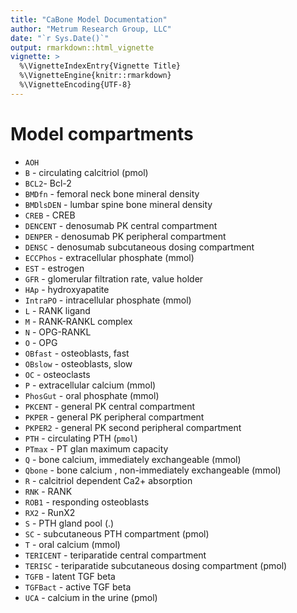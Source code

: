 ```yaml
---
title: "CaBone Model Documentation"
author: "Metrum Research Group, LLC"
date: "`r Sys.Date()`"
output: rmarkdown::html_vignette
vignette: >
  %\VignetteIndexEntry{Vignette Title}
  %\VignetteEngine{knitr::rmarkdown}
  %\VignetteEncoding{UTF-8}
---
```



# Model compartments

- `AOH`
- `B` - circulating calcitriol (pmol)
- `BCL2`- Bcl-2
- `BMDfn` - femoral neck bone mineral density
- `BMDlsDEN` - lumbar spine bone mineral density
- `CREB` - CREB
- `DENCENT` - denosumab PK central compartment
- `DENPER` - denosumab PK peripheral compartment
- `DENSC` - denosumab subcutaneous dosing compartment
- `ECCPhos` - extracellular phosphate (mmol)
- `EST` - estrogen
- `GFR` - glomerular filtration rate, value holder
- `HAp` - hydroxyapatite
- `IntraPO` - intracellular phosphate (mmol)
- `L` - RANK ligand
- `M` - RANK-RANKL complex
- `N` - OPG-RANKL
- `O` - OPG
- `OBfast` - osteoblasts, fast
- `OBslow` - osteoblasts, slow
- `OC` - osteoclasts
- `P` - extracellular calcium (mmol)
- `PhosGut` - oral phosphate (mmol)
- `PKCENT` - general PK central compartment
- `PKPER` - general PK peripheral compartment
- `PKPER2` - general PK second peripheral compartment
- `PTH` - circulating PTH (`pmol`)
- `PTmax` - PT glan maximum capacity
- `Q` - bone calcium, immediately exchangeable (mmol)
- `Qbone` - bone calcium , non-immediately exchangeable (mmol)
- `R` - calcitriol dependent Ca2+ absorption
- `RNK` - RANK
- `ROB1` - responding osteoblasts
- `RX2` - RunX2
- `S` - PTH gland pool (.)
- `SC` - subcutaneous PTH compartment (pmol)
- `T` - oral calcium (mmol)
- `TERICENT` - teriparatide central compartment
- `TERISC` - teriparatide subcutaneous dosing compartment (pmol)
- `TGFB` - latent TGF beta
- `TGFBact` - active TGF beta
- `UCA` - calcium in the urine (pmol)






